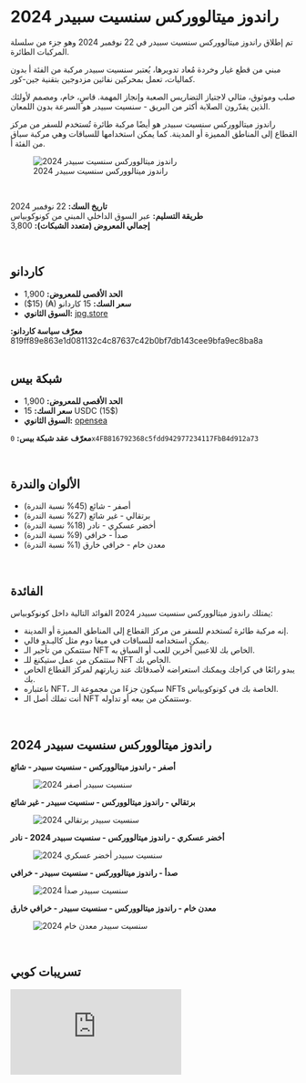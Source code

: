 # راندوز ميتالووركس سنسيت سبيدر 2024   

تم إطلاق راندوز ميتالووركس سنسيت سبيدر في 22 نوفمبر 2024 وهو جزء من سلسلة المركبات الطائرة.  

مبني من قطع غيار وخردة مُعاد تدويرها، يُعتبر سنسيت سبيدر مركبة من الفئة أ بدون كماليات، تعمل بمحركين نفاثين مزدوجين بتقنية جين-كور.  

صلب وموثوق، مثالي لاجتياز التضاريس الصعبة وإنجاز المهمة. قاسٍ، خام، ومصمم لأولئك الذين يقدّرون الصلابة أكثر من البريق - سنسيت سبيدر هو السرعة بدون اللمعان.  

<div className="note-box">
  راندوز ميتالووركس سنسيت سبيدر هو أيضًا مركبة طائرة تُستخدم للسفر من مركز القطاع إلى المناطق المميزة أو المدينة. كما يمكن استخدامها للسباقات وهي مركبة سباق من الفئة أ.
</div>  

<figure className="img-center">
  <img src="/images/nfts/randos/sunset-speeder-2024/hero.avif" alt="راندوز ميتالووركس سنسيت سبيدر 2024" />
  <figcaption>راندوز ميتالووركس سنسيت سبيدر 2024</figcaption>
</figure>  

</br>

**تاريخ السك:** 22 نوفمبر 2024  
**طريقة التسليم:** عبر السوق الداخلي المبني من كونوكوبياس  
**إجمالي المعروض (متعدد الشبكات):** 3,800  

</br>

## كاردانو   

- **الحد الأقصى للمعروض:** 1,900  
- **سعر السك:** 15 كاردانو (₳) (15$)  
- **السوق الثانوي:** [jpg.store](https://www.jpg.store/collection/cornucopias-randos-metalworks-sunset-speeder-2024?tab=items)  

<div className="note-box success transparent">
  <b>معرّف سياسة كاردانو:</b> 819ff89e863e1d081132c4c87637c42b0bf7db143cee9bfa9ec8ba8a
</div>  

</br>

## شبكة بيس   

- **الحد الأقصى للمعروض:** 1,900  
- **سعر السك:** 15 USDC (15$)  
- **السوق الثانوي:** [opensea](https://opensea.io/collection/rando-s-metalworks-sunset-speeder-2024)  

**معرّف عقد شبكة بيس:** `0x4FB816792368c5fdd942977234117FbB4d912a73`  

</br>

## الألوان والندرة   

<ul className="styled-list">
  <li className="rarity-common">أصفر - شائع (45% نسبة الندرة)</li>
  <li className="rarity-uncommon">برتقالي - غير شائع (27% نسبة الندرة)</li>
  <li className="rarity-rare">أخضر عسكري - نادر (18% نسبة الندرة)</li>
  <li className="rarity-legendary">صدأ - خرافي (9% نسبة الندرة)</li>
  <li className="rarity-mythic">معدن خام - خرافي خارق (1% نسبة الندرة)</li>
</ul>  

</br>

## الفائدة   

يمتلك راندوز ميتالووركس سنسيت سبيدر 2024 الفوائد التالية داخل كونوكوبياس:  

<ul className="styled-list">
  <li>إنه مركبة طائرة تُستخدم للسفر من مركز القطاع إلى المناطق المميزة أو المدينة.</li>
  <li>يمكن استخدامه للسباقات في ميغا دوم مثل كاليـدو فالي.</li>
  <li>ستتمكن من تأجير الـ NFT الخاص بك للاعبين آخرين للعب أو السباق به.</li>
  <li>ستتمكن من عمل ستيكنغ للـ NFT الخاص بك.</li>
  <li>يبدو رائعًا في كراجك ويمكنك استعراضه لأصدقائك عند زيارتهم لمركز القطاع الخاص بك.</li>
  <li>باعتباره NFT، سيكون جزءًا من مجموعة الـ NFTs الخاصة بك في كونوكوبياس.</li>
  <li>أنت تملك أصل الـ NFT وستتمكن من بيعه أو تداوله.</li>
</ul>  

</br>

## راندوز ميتالووركس سنسيت سبيدر 2024  

**أصفر - راندوز ميتالووركس - سنسيت سبيدر - شائع**  
<figure className="img-center">
  <img src="/images/nfts/randos/sunset-speeder-2024/yellow.avif" alt="سنسيت سبيدر أصفر 2024" />
</figure>  

**برتقالي - راندوز ميتالووركس - سنسيت سبيدر - غير شائع**  
<figure className="img-center">
  <img src="/images/nfts/randos/sunset-speeder-2024/orange.avif" alt="سنسيت سبيدر برتقالي 2024" />
</figure>  

**أخضر عسكري - راندوز ميتالووركس - سنسيت سبيدر 2024 - نادر**  
<figure className="img-center">
  <img src="/images/nfts/randos/sunset-speeder-2024/military-green.avif" alt="سنسيت سبيدر أخضر عسكري 2024" />
</figure>  

**صدأ - راندوز ميتالووركس - سنسيت سبيدر - خرافي**  
<figure className="img-center">
  <img src="/images/nfts/randos/sunset-speeder-2024/rust.avif" alt="سنسيت سبيدر صدأ 2024" />
</figure>  

**معدن خام - راندوز ميتالووركس - سنسيت سبيدر - خرافي خارق**  
<figure className="img-center">
  <img src="/images/nfts/randos/sunset-speeder-2024/bare-metal.avif" alt="سنسيت سبيدر معدن خام 2024" />
</figure>  

</br>

## تسريبات كوبي  

<iframe
  className="tweet-embed-lg"
  src="https://cdn.iframe.ly/api/iframe?url=https://x.com/CornucopiasGame/status/1859033686362255740&key=51bc4a918291fca55a89fb834db598af"
  loading="lazy"
  frameBorder="0"
  allowFullScreen
></iframe>  
